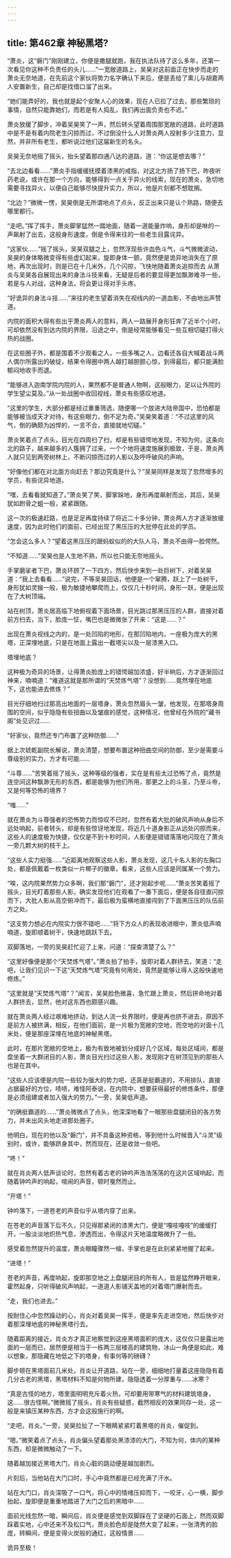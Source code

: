 ```yaml
---
---
---
```

title: 第462章 神秘黑塔?
---



“萧炎，这“磐门”刚刚建立，你便是撒腿就跑，我在执法队待了这么多年，还第一次看见你这种不负责任的头儿……”一宽敞道路上，吴昊对这前面正在快步而走的萧炎无奈地道，在先前这个家伙将势力名字确认下来后，便是丢给了熏儿与胡嘉两人安置新生，自己却是找借口溜了出来。

“她们能弄好的，我也就是起个安聚人心的效果，现在人已拉了过去，那些繁琐的事情，自然只能靠她们，而若是有人捣乱，我们再出面负责也不迟。”

萧炎放缓了脚步，冲着吴昊笑了一声，然后转头望着周围那宽敞的道路，此时道路中是不是有着内院老生闪掠而过，不过倒没什么人对萧炎两人投射多少注意力，显然，并非所有老生，都听说过他们这届新生的名头。

吴昊无奈地摇了摇头，抬头望着那四通八达的道路，道：“你这是想去哪？”

“去北边看看……”萧炎手指缓缓抚摸着漆黑的戒指，对这北方扬了扬下巴，昨夜听药老说，或许在那一个方向，能够得到一点关于异火的线索，现在的萧炎，急切地需要寻找异火，以便自己能够尽快提升实力，所以，他是片刻都不想耽搁。

“北边？”微微一愣，吴昊倒是无所谓地点了点头，反正出来只是认个熟路，随便去哪里都行。

“走吧。”挥了挥手，萧炎脚掌猛然一踏地面，随着一道能量炸响，身形却是咻的一声飙射了出去，这般身形速度，倒是令得来往的一些老生目露诧异。

“这家伙……”摇了摇头，吴昊双腿之上，忽然浮现些许血色斗气，斗气微微波动，吴昊的身体略微变得有些虚幻起来，旋即身体一颤，竟然便是诡异地消失在了原地，再次出现时，则是已在十几米外，几个闪掠，飞快地随着萧炎追掠而去 从萧炎与吴昊各自展现出来的身法斗技来看，无疑是后者的要显得更加飘渺难寻一些，若是与人对战，这种身法，将会更让得对手头疼。

“好诡异的身法斗技……”来往的老生望着消失在视线内的一道血影，不由地出声赞道。

内院的面积大得有些出乎萧炎两人的意料，两人一路展开身形狂奔了近半个小时，可却依然没有到达内院的界限，沿途之中，倒是经常能够看见一些互相切磋打得火热的战圈。

在这些圈子外，都是围着不少观看之人，一些多嘴之人，边看还各自大喊着战斗两人偶尔所露出的破绽，结果令得圈中两人越打越胆颤心惊，到得最后，都只能满脸郁闷地收手而退。

“能够进入迦南学院内院的人，果然都不是普通人物啊，这般眼力，足以让外院的学生望尘莫及。”从一处战圈中收回视线，萧炎有些感叹地道。

“这里的学生，大部分都是经过重重筛选，随便哪一个放进大陆帝国中，恐怕都是能够被当成天才对待，有这些眼力，倒不足为奇。”吴昊笑着道：“不过这里的风气，倒的确颇为凶悍的，一言不合，直接就地切磋。”

萧炎笑着点了点头，目光在四周扫了扫，却是有些错愕地发现，不知为何，这条向北的路子，越来越多的人簇拥了过来，一个个地将速度施展到极致，于是，萧炎两人就只见到两旁树林上，不断闪掠而过的人影以及呼呼破风的声响。

“好像他们都在对北面方向赶去？那边究竟是什么？”吴昊同样是发现了忽然增多的学员，有些诧异地道。

“嘿，去看看就知道了。”萧炎笑了笑，脚掌跺地，身形再度飙射而出，其后，吴昊犹如跗骨之蛆一般，紧紧跟随。

这一次的极速赶路，也是足足再度持续了将近二十多分钟，萧炎两人方才逐渐放缓速度，因为此时他们的面前，已经出现了黑压压的大批停在此处的学员。

“怎会这么多人？”望着这黑压压的跟蚂蚁似的的大队人马，萧炎不由得一脸愕然。

“不知道……”吴昊也是人生地不熟，所以也只能无奈地摇头。

手掌磨挲者下巴，萧炎环顾了一下四方，然后快步来到一处巨树下，对着吴昊道：“我上去看看……”说完，不等吴昊回话，他便是一个窜腾，跃上了一处树干，身形犹如灵猴一般，极为敏捷地攀爬而上，仅仅几十秒时间，身形一跃，便是出现在了大树顶端。

站在树顶，萧炎居高临下地俯视着下面场景，目光跳过那黑压压的人群，直接对着前方扫去，当下，脸庞一怔，嘴巴也是微微张了开来：“这是……？”

出现在萧炎视线之内的，是一处凹陷的地形，在那凹陷地内，一座极为庞大的黑塔，正深埋地底，只是在地面上露出一截塔尖以及一层漆黑入口。

塔埋地底？

这种极为奇异的场景，让得萧炎脸庞上的错愕越加浓盛，好半晌后，方才逐渐回过神来，喃喃道：“难道这就是那所谓的“天焚炼气塔”？没想到……竟然埋在地底下，这也能进去修炼？”

目光仔细地扫过那高出地面的一层塔身，萧炎忽然眉头一皱，他发现，在那塔身周围的空间，似乎隐隐有些扭曲以及皱痕的感觉，这种情况，他曾经在外院的“藏书阁”处见识过……

“好家伙，竟然还专门布置了这种防御……”

据上次琥乾副院长解说，萧炎清楚，想要布置这种扭曲空间的防御，至少是需要斗尊级别的实力，方才有可能……

“斗尊……”苦笑着摇了摇头，这种等级的强者，实在是有些太过恐怖了点，竟然是连空间这种飘渺无形的东西，都是能够为他们所用，那更之上的斗圣，乃至斗帝，又是何等恐怖的境界？

“嗤……”

就在萧炎为斗尊强者的恐怖势力而惊叹不已时，忽然有着大批的破风声响从身后不远处响起，前者转头，却是有些惊讶地发现，将近几十道身影正从远处闪掠而来，这些人的速度极为快捷，仅仅是不到十秒时间，人影便是错错落落地闪现在了萧炎一旁几颗大树的枝干上。

“这些人实力挺强……”近距离地观察这些人影，萧炎发现，这几十名人影的左胸口处，都是佩戴着一枚类似一片椰子的徽章，看来，这些人应该是同属某一个势力。

“唉，这内院果然势力众多啊，我们那“磐门”，还才刚起步呢……”萧炎苦笑着摇了摇头，目光盯着那些人影，确实发现他们在观看了一番下面后，便是各自径直闪掠而下，大批人影从高空俯冲而下，最后极为蛮横地直接闯到了下面黑压压的队伍前方之处。

“这支势力想必在内院实力很不错吧……”将下方众人的表现收进眼中，萧炎低声喃喃道，旋即顺着树干，快速地跳跃下去。

双脚落地，一旁的吴昊赶忙迎了上来，问道：“探查清楚了么？”

“这里好像便是那个“天焚炼气塔”。”萧炎拍了拍手，旋即对着人群挤去，笑道：“走吧，让我们见识一下这“天焚炼气塔”究竟有何用处，竟然是能够让得人这般快速地修炼。”

“这里就是“天焚炼气塔”？”闻言，吴昊脸色微喜，急忙跟上萧炎，然后拼命地对着人群挤去，显然，他对这东西也颇感兴趣。

就在萧炎两人经过艰难地挤动，到达人流一处界限时，便是再也挤不进去，原因不是前方人被挤满，相反，在他们面前，是一片极为宽敞的空地，而空地的对面十几米处，便是那座深埋在地底的神秘黑塔。

此时，在那片宽敞的空地上，极为有致地被划分成好几个区域，每处区域间，都是盘坐着一大群闭目的人影，萧炎目光扫过这些人影，发现刚才在树顶见到的那些人也是在其中。

“这些人应该便是内院一些较为强大的势力吧，还真是挺霸道的，不用排队，直接占据最好的方位，啧啧，难怪阿泰说，在内院中，想要获得最好的修炼条件，那便是必须组建或者加入强大的势力。”一旁，吴昊低声道。

“的确挺霸道的……”萧炎微微点了点头，他深深地看了一眼那些盘腿闭目的各方势力，并未出风头地走进那处圈子。

他明白，现在的他以及“磐门”，并不具备这种资格，等到他什么时候晋入“斗灵”级别时，或许，能够跻身其中，然而现在，还是收敛一些吧。

“咚！”

就在肖炎两人低声谈论时，忽然有着古老的钟吟声浩浩荡荡的在这片区域响起，而随着钟吟声的响起，喧闹的声音，顿时戛然而止。

“开塔！”

钟吟落下，一道苍老的声音似乎从塔内穿了出来。

在苍老的声音落下后不久，只见得那紧闭的漆黑大门，便是“嘎吱嘎吱”的缓缓打开，一股淡淡地炽热气息，渗透而出，令得这片天地温度略微升了一些。

感受着忽然提升的温度，萧炎眼瞳骤然一缩，手掌也是在此刻紧紧地握了起来。

“进塔！”

苍老的声音，再度响起，旋即那空地之上盘腿闭目的所有人，皆是猛然睁开眼来，霍然起身，只听得破风声响起，一道道人影铺天盖地的对着塔门爆射而去。

“走，我们也进去。”

按耐住心中忽然躁动的心，肖炎对着吴昊一挥手，便是率先走进空地，然后快步对着那深埋地底的神秘黑塔行去。

随着距离的接近，肖炎方才真正地察觉到这座黑塔面积的庞大，这仅仅只是露出地面的一层而已，居然便是相当于一栋两三层楼高的建筑物，冰山一角便是如此，难以想象，那隐藏在地低之下的塔身，有事何等的磅礴？

脚步顿在黑塔面前几米处，肖炎让开道路，站在一旁，细细地打量着这座隐隐有着几分古老的黑塔，黑塔材料不知是何物所建，隐隐透着一分厚重与……冰寒？

“真是古怪的地方，塔里面明明充斥着火热，可却要用带寒气的材料建筑塔身，这……很古怪啊。”微微摇了摇头，肖炎有些疑惑，截然相反的效果同存一处，这一般是来镇压某种东西，方才会这般施行的啊。

“走吧，肖炎。”一旁，吴昊拉扯了一下眼睛紧紧盯着黑塔的肖炎，催促到。

“嗯。”微笑着点了点头，肖炎偏头望着那处黑漆漆的大门，不知为何，体内的某种东西，却是微微触动了一下。

随着越加接近黑塔大门，肖炎心脏的跳动便是越加剧烈。

片刻后，当他站在大门口时，手心中竟然都是已经充满了汗水。

站在大门口，肖炎深吸了一口气，将心中的情绪压抑而下，一咬牙，心一横，脚步抬起，旋即便是重重地踏进了大门之后的黑暗中……

面前光线忽然一暗，瞬间后，肖炎便是感觉到双脚踩在了坚硬的石面上，然而双脚踩着实地，心中还来不及松口气，萧炎脸色却是陡然大变了起来，一张清秀的脸庞，转瞬间，便是变得火炭般的通红，这般情景……

诡异至极！